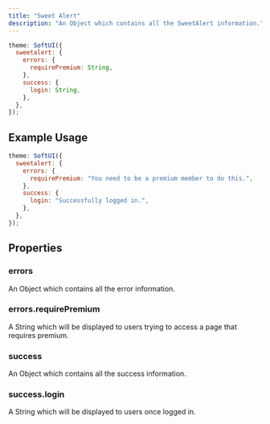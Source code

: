 ```yaml
---
title: "Sweet Alert"
description: "An Object which contains all the SweetAlert information."
---
```


```js
theme: SoftUI({
  sweetalert: {
    errors: {
      requirePremium: String,
    },
    success: {
      login: String,
    },
  },
});
```

## Example Usage

```js
theme: SoftUI({
  sweetalert: {
    errors: {
      requirePremium: "You need to be a premium member to do this.",
    },
    success: {
      login: "Successfully logged in.",
    },
  },
});
```

## Properties

### errors

An Object which contains all the error information.

### errors.requirePremium

A String which will be displayed to users trying to access a page that requires premium.

### success

An Object which contains all the success information.

### success.login

A String which will be displayed to users once logged in.
